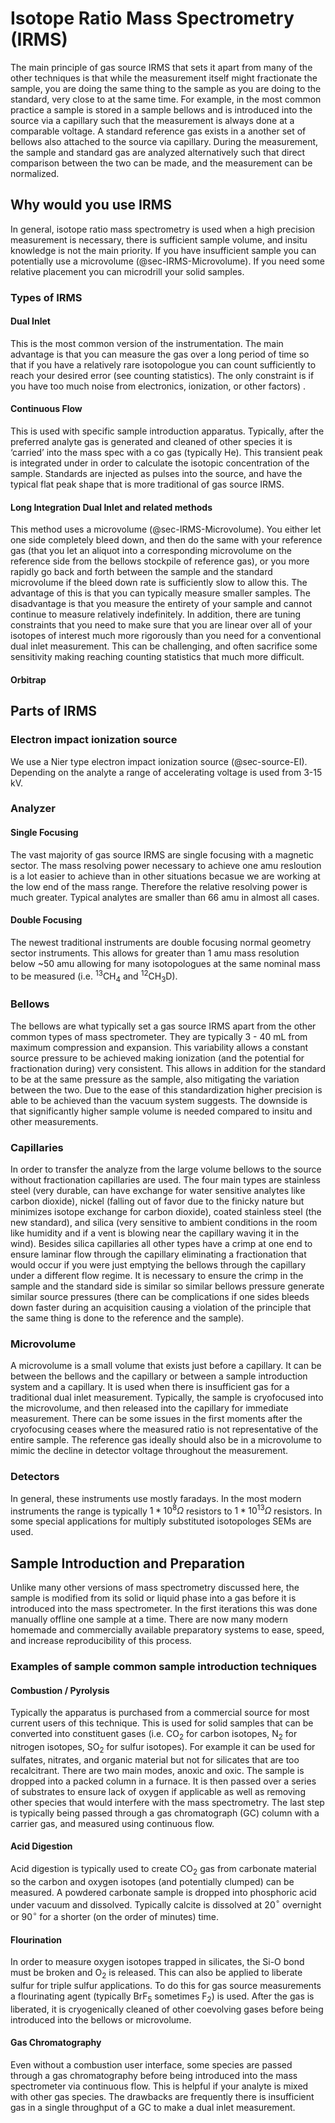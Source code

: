 # Isotope Ratio Mass Spectrometry (IRMS) {#sec-IRMS}

The main principle of gas source IRMS that sets it apart from many of the other techniques is that while the measurement itself might fractionate the sample, you are doing the same thing to the sample as you are doing to the standard, very close to at the same time. For example, in the most common practice a sample is stored in a sample bellows and is introduced into the source via a capillary such that the measurement is always done at a comparable voltage. A standard reference gas exists in a another set of bellows also attached to the source via capillary. During the measurement, the sample and standard gas are analyzed alternatively such that direct comparison between the two can be made, and the measurement can be normalized. 

## Why would you use IRMS

In general, isotope ratio mass spectrometry is used when a high precision measurement is necessary, there is sufficient sample volume, and insitu knowledge is not the main priority. If you have insufficient sample you can potentially use a microvolume (@sec-IRMS-Microvolume). If you need some relative placement you can microdrill your solid samples. 

### Types of IRMS

#### Dual Inlet
This is the most common version of the instrumentation. The main advantage is that you can measure the gas over a long period of time so that if you have a relatively rare isotopologue you can count sufficiently to reach your desired error (see counting statistics). The only constraint is if you have too much noise from electronics, ionization, or other factors) .

#### Continuous Flow

This is used with specific sample introduction apparatus. Typically, after the preferred analyte gas is generated and cleaned of other species it is 'carried' into the mass spec with a co gas (typically He). This transient peak is integrated under in order to calculate the isotopic concentration of the sample. Standards are injected as pulses into the source, and have the typical flat peak shape that is more traditional of gas source IRMS.

#### Long Integration Dual Inlet and related methods

This method uses a microvolume (@sec-IRMS-Microvolume). You either let one side completely bleed down, and then do the same with your reference gas (that you let an aliquot into a corresponding microvolume on the reference side from the bellows stockpile of reference gas), or you more rapidly go back and forth between the sample and the standard microvolume if the bleed down rate is sufficiently slow to allow this. The advantage of this is that you can typically measure smaller samples. The disadvantage is that you measure the entirety of your sample and cannot continue to measure relatively indefinitely. In addition, there are tuning constraints that you need to make sure that you are linear over all of your isotopes of interest much more rigorously than you need for a conventional dual inlet measurement. This can be challenging, and often sacrifice some sensitivity making reaching counting statistics that much more difficult. 

#### Orbitrap 



## Parts of IRMS 

### Electron impact ionization source

We use a Nier type electron impact ionization source (@sec-source-EI). Depending on the analyte a range of accelerating voltage is used from 3-15 kV. 

### Analyzer

#### Single Focusing

The vast majority of gas source IRMS are single focusing with a magnetic sector. The mass resolving power necessary to achieve one amu resloution is a lot easier to achieve than in other situations becasue we are working at the low end of the mass range. Therefore the relative resolving power is much greater. Typical analytes are smaller than 66 amu in almost all cases. 

#### Double Focusing

The newest traditional instruments are double focusing normal geometry sector instruments. This allows for greater than 1 amu mass resolution below ~50 amu allowing for many isotopologues at the same nominal mass to be measured (i.e. $^{13}$CH$_4$ and $^{12}$CH$_3$D).

### Bellows

The bellows are what typically set a gas source IRMS apart from the other common types of mass spectrometer. They are typically 3 - 40 mL from maximum compression and expansion. This variability allows a constant source pressure to be achieved making ionization (and the potential for fractionation during) very consistent. This allows in addition for the standard to be at the same pressure as the sample, also mitigating the variation between the two. Due to the ease of this standardization higher precision is able to be achieved than the vacuum system suggests. The downside is that significantly higher sample volume is needed compared to insitu and other measurements. 

### Capillaries

In order to transfer the analyze from the large volume bellows to the source without fractionation capillaries are used. The four main types are stainless steel (very durable, can have exchange for water sensitive analytes like carbon dioxide), nickel (falling out of favor due to the finicky nature but minimizes isotope exchange for carbon dioxide), coated stainless steel (the new standard), and silica (very sensitive to ambient conditions in the room like humidity and if a vent is blowing near the capillary waving it in the wind). Besides silica capillaries all other types have a crimp at one end to ensure laminar flow through the capillary eliminating a fractionation that would occur if you were just emptying the bellows through the capillary under a different flow regime. It is necessary to ensure the crimp in the sample and the standard side is similar so similar bellows pressure generate similar source pressures (there can be complications if one sides bleeds down faster during an acquisition causing a violation of the principle that the same thing is done to the reference and the sample).

### Microvolume {#sec-IRMS-Microvolume}

A microvolume is a small volume that exists just before a capillary. It can be between the bellows and the capillary or between a sample introduction system and a capillary. It is used when there is insufficient gas for a traditional dual inlet measurement. Typically, the sample is cryofocused into the microvolume, and then released into the capillary for immediate measurement. There can be some issues in the first moments after the cryofocusing ceases where the measured ratio is not representative of the entire sample. The reference gas ideally should also be in a microvolume to mimic the decline in detector voltage throughout the measurement. 

### Detectors

In general, these instruments use mostly faradays. In the most modern instruments the range is typically $1*10^8\Omega$ resistors to $1*10^{13}\Omega$ resistors. In some special applications for multiply substituted isotopologes SEMs are used.

## Sample Introduction and Preparation

Unlike many other versions of mass spectrometry discussed here, the sample is modified from its solid or liquid phase into a gas before it is introduced into the mass spectrometer. In the first iterations this was done manually offline one sample at a time. There are now many modern homemade and commercially available preparatory systems to ease, speed, and increase reproducibility of this process. 

### Examples of sample common sample introduction techniques

#### Combustion / Pyrolysis

Typically the apparatus is purchased from a commercial source for most current users of this technique. This is used for solid samples that can be converted into constituent gases (i.e. CO$_2$ for carbon isotopes, N$_2$ for nitrogen isotopes, SO$_2$ for sulfur isotopes). For example it can be used for sulfates, nitrates, and organic material but not for silicates that are too recalcitrant. There are two main modes, anoxic and oxic. The sample is dropped into a packed column in a furnace. It is then passed over a series of substrates to ensure lack of oxygen if applicable as well as removing other species that would interfere with the mass spectrometry. The last step is typically being passed through a gas chromatograph (GC) column with a carrier gas, and measured using continuous flow.

#### Acid Digestion

Acid digestion is typically used to create CO$_2$ gas from carbonate material so the carbon and oxygen isotopes (and potentially clumped) can be measured. A powdered carbonate sample is dropped into phosphoric acid under vacuum and dissolved. Typically calcite is dissolved at 20$^{\circ}$ overnight or 90$^{\circ}$ for a shorter (on the order of minutes) time.

#### Flourination

In order to measure oxygen isotopes trapped in silicates, the Si-O bond must be broken and O$_2$ is released. This can also be applied to liberate sulfur for triple sulfur applications. To do this for gas source measurements a flourinating agent (typically BrF$_5$ sometimes F$_2$) is used. After the gas is liberated, it is cryogenically cleaned of other coevolving gases before being introduced into the bellows or microvolume. 

#### Gas Chromatography

Even without a combustion user interface, some species are passed through a gas chromatography before being introduced into the mass spectrometer via continuous flow. This is helpful if your analyte is mixed with other gas species. The drawbacks are frequently there is insufficient gas in a single throughput of a GC to make a dual inlet measurement. 